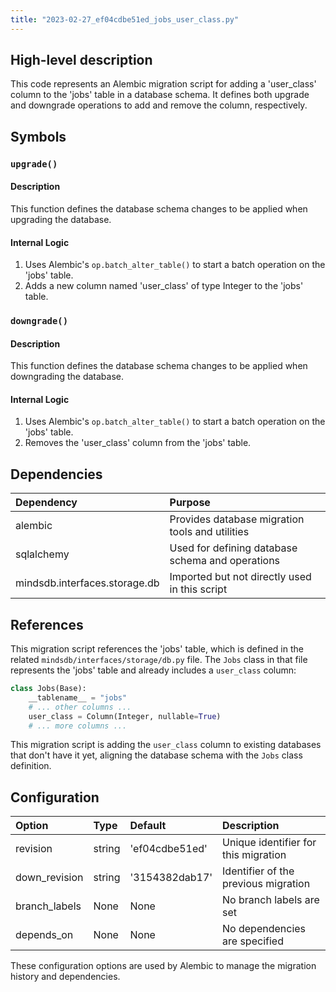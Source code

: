 ```yaml
---
title: "2023-02-27_ef04cdbe51ed_jobs_user_class.py"
---
```


## High-level description
This code represents an Alembic migration script for adding a 'user_class' column to the 'jobs' table in a database schema. It defines both upgrade and downgrade operations to add and remove the column, respectively.

## Symbols

### `upgrade()`
#### Description
This function defines the database schema changes to be applied when upgrading the database.

#### Internal Logic
1. Uses Alembic's `op.batch_alter_table()` to start a batch operation on the 'jobs' table.
2. Adds a new column named 'user_class' of type Integer to the 'jobs' table.

### `downgrade()`
#### Description
This function defines the database schema changes to be applied when downgrading the database.

#### Internal Logic
1. Uses Alembic's `op.batch_alter_table()` to start a batch operation on the 'jobs' table.
2. Removes the 'user_class' column from the 'jobs' table.

## Dependencies
| Dependency | Purpose |
|:-----------|:--------|
| alembic | Provides database migration tools and utilities |
| sqlalchemy | Used for defining database schema and operations |
| mindsdb.interfaces.storage.db | Imported but not directly used in this script |

## References
This migration script references the 'jobs' table, which is defined in the related `mindsdb/interfaces/storage/db.py` file. The `Jobs` class in that file represents the 'jobs' table and already includes a `user_class` column:

```python
class Jobs(Base):
    __tablename__ = "jobs"
    # ... other columns ...
    user_class = Column(Integer, nullable=True)
    # ... more columns ...
```

This migration script is adding the `user_class` column to existing databases that don't have it yet, aligning the database schema with the `Jobs` class definition.

## Configuration
| Option | Type | Default | Description |
|:-------|:-----|:--------|:------------|
| revision | string | 'ef04cdbe51ed' | Unique identifier for this migration |
| down_revision | string | '3154382dab17' | Identifier of the previous migration |
| branch_labels | None | None | No branch labels are set |
| depends_on | None | None | No dependencies are specified |

These configuration options are used by Alembic to manage the migration history and dependencies.